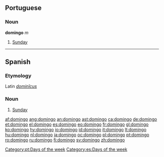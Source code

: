 == Portuguese ==
===Noun===
'''domingo''' ''m''

#[[Sunday]]

[[Category:pt:Days of the week]]

----

==Spanish==
===Etymology===
Latin ''[[dominicus|dominĭcus]]''

===Noun===
{{es-noun-m|pl=domingos}}

# [[Sunday]]

[[Category:es:Days of the week]]

[[af:domingo]]
[[ang:domingo]]
[[an:domingo]]
[[ast:domingo]]
[[ca:domingo]]
[[de:domingo]]
[[et:domingo]]
[[el:domingo]]
[[es:domingo]]
[[eo:domingo]]
[[fr:domingo]]
[[gl:domingo]]
[[ko:domingo]]
[[hy:domingo]]
[[io:domingo]]
[[id:domingo]]
[[it:domingo]]
[[lt:domingo]]
[[hu:domingo]]
[[nl:domingo]]
[[ja:domingo]]
[[oc:domingo]]
[[pl:domingo]]
[[pt:domingo]]
[[ro:domingo]]
[[ru:domingo]]
[[fi:domingo]]
[[sv:domingo]]
[[zh:domingo]]